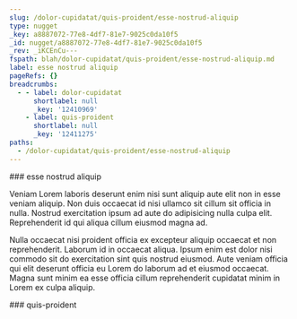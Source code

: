 ```yaml
---
slug: /dolor-cupidatat/quis-proident/esse-nostrud-aliquip
type: nugget
_key: a8887072-77e8-4df7-81e7-9025c0da10f5
_id: nugget/a8887072-77e8-4df7-81e7-9025c0da10f5
_rev: _iKCEnCu---
fspath: blah/dolor-cupidatat/quis-proident/esse-nostrud-aliquip.md
label: esse nostrud aliquip
pageRefs: {}
breadcrumbs:
  - - label: dolor-cupidatat
      shortlabel: null
      _key: '12410969'
    - label: quis-proident
      shortlabel: null
      _key: '12411275'
paths:
  - /dolor-cupidatat/quis-proident/esse-nostrud-aliquip
---
```


<NuggetArea>
<Nugget slug="/dolor-cupidatat/quis-proident/esse-nostrud-aliquip" type="nugget" _key="a8887072-77e8-4df7-81e7-9025c0da10f5" _id="nugget/a8887072-77e8-4df7-81e7-9025c0da10f5" _rev="_iKCEnCu---" fspath="blah/dolor-cupidatat/quis-proident/esse-nostrud-aliquip.md" label="esse nostrud aliquip" paths="/dolor-cupidatat/quis-proident/esse-nostrud-aliquip">
<NuggetBody>
### esse nostrud aliquip

Veniam Lorem laboris deserunt enim nisi sunt aliquip aute elit non in esse veniam aliquip. Non duis occaecat id nisi ullamco sit cillum sit officia in nulla. Nostrud exercitation ipsum ad aute do adipisicing nulla culpa elit. Reprehenderit id qui aliqua cillum eiusmod magna ad.

Nulla occaecat nisi proident officia ex excepteur aliquip occaecat et non reprehenderit. Laborum id in occaecat aliqua. Ipsum enim est dolor nisi commodo sit do exercitation sint quis nostrud eiusmod. Aute veniam officia qui elit deserunt officia eu Lorem do laborum ad et eiusmod occaecat. Magna sunt minim ea esse officia cillum reprehenderit cupidatat minim in Lorem ex culpa aliquip.

</NuggetBody>
<Breadcrumbs>
<Crumbs>
<Crumb _key="12410969" label="dolor-cupidatat" /><Crumb _key="12411275" label="quis-proident" />
</Crumbs>
</Breadcrumbs>
</Nugget>

<NuggetsInbound>
</NuggetsInbound>
<NuggetsOutbound>
</NuggetsOutbound>
</NuggetArea>
<PassagesInbound>
<Passage direction="inbound" type="passage" _key="12411275" _id="passage/12411275" _rev="_iKCEnCO--A" label="quis-proident" passage="quis-proident" fspath="blah/dolor-cupidatat/quis-proident" paths="/dolor-cupidatat/quis-proident" slug="/dolor-cupidatat/quis-proident">
<NuggetBody>
### quis-proident

</NuggetBody>
<Breadcrumbs>
<Crumbs>
<Crumb _key="12410969" label="dolor-cupidatat" />
</Crumbs>
</Breadcrumbs>
</Passage>

</PassagesInbound>
<PassagesOutbound>
</PassagesOutbound>